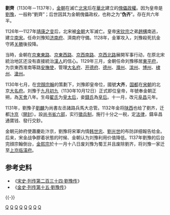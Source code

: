 {{for|西漢廣川王劉齊|劉齊 (廣川王)}}
'''劉齊'''（1130年－1137年），[[金朝|金朝]]在滅亡[[北宋|北宋]]后在[[华北地区|華北]]建立的[[傀儡政權|傀儡政權]]。因为皇帝是[[劉豫|劉豫]]，一般称“劉齊”；后世因其为金朝傀儡政权，也称之为“'''伪齐'''”。存在共六年半。

1126年—1127年[[靖康之变|靖康之变]]后，北宋被[[金朝|金朝]]大军滅亡。皇帝[[宋钦宗|宋钦宗]]之弟[[宋高宗|趙構]]南逃，建立[[南宋|南宋]]。任命刘豫知[[济南府|济南府]]、濟南府守備。1128年，金軍攻入，刘豫殺死抗金守將[[关胜|关勝]]後投降。

当時，金朝在[[京東東路|京東東路]]、[[京東西路|京東西路]]、[[京西南路|京西南路]]、[[京西北路|京西北路]]展開军事行动，在原北宋統治地区还没有直接統治[[汉族|漢人]]的信心。1129年三月，金朝任命刘豫移居[[东平府_(北宋)|東平府]]，为京東西淮南等路[[安撫使|安撫使]]，管理[[大名府|大名府]]、[[濮阳县|开德府]]、[[德州市|德州]]、[[濮州|濮州]]、[[滨州|滨州]]、[[博州|博州]]、[[棣州|棣州]]、[[沧州市|滄州]]。

1130年七月，在[[完顏宗翰|完顏宗翰]]的策劃下，刘豫即皇帝位，國號'''大齐'''，[[首都|国都]]在[[宋朝|宋朝]]的北京[[大名府|大名府]]。刘豫于[[九月初九|九月初九]]（1130年10月12日）正式即位皇帝，年號奉金朝正朔，為[[天会_(金朝)|天會]]八年。生母[[翟太后_(齐衍祖)|翟氏]]为[[皇太后|皇太后]]，妾[[钱皇后_(刘豫)|錢氏]]為[[皇后|皇后]]。十一月，改元[[阜昌|阜昌]]元年。

1131年，劉豫子[[刘麟_(刘豫之子)|劉麟]]为尚書左丞諸路兵馬大总管。1132年金将[[陕西省|陕西]]也给了劉齐，迁都[[汴梁|汴京]]（[[开封府|開封]]）。設[[尚书省|尚书省]][[六部|六部]]，实行[[徵兵制|徵兵制]]，施行十分之一税，定[[法律|法律]]，鑄阜昌通寶钱、發行交鈔。

金朝元帥府使蕭慶赴汴京，劉豫将宋軍内情[[韩世忠|韩世忠]]、[[劉光世|劉光世]]的布防詳细報告给金。后来，宋金战争膠着状態的时候、金朝认为刘豫利用价值降低。1137年劉豫的后台完顔宗翰倒台，[[金熙宗|金熙宗]]於十一月十八日废刘豫为蜀王并且废除劉齐，将刘豫一家迁至[[上京临潢府|上京临潢府]]。

==参考史料==
*《[[s:宋史/卷475|宋史·列传第二百三十四·劉豫传]]》
*《[[s:金史/卷77|金史·列传第十五·劉豫传]]》

{{-}}
{{FiveDynasties-song-liao-jin}}
{{遼金夏歷史事件}}
[[Category:宋朝|Q]]
[[Category:金朝|Q]]
[[Category:中国历史政权|Q]]
[[Category:河北历史政权|Q]]
[[Category:河南历史政权|Q]]
[[Category:山东历史政权|Q]]
[[Category:陕西历史政权|Q]]
[[Category:1130年代中国|Q]]